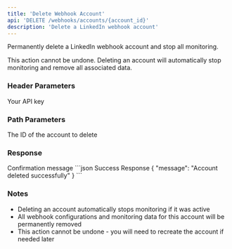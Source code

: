 ```yaml
---
title: 'Delete Webhook Account'
api: 'DELETE /webhooks/accounts/{account_id}'
description: 'Delete a LinkedIn webhook account'
---
```


Permanently delete a LinkedIn webhook account and stop all monitoring.

<Note>
  This action cannot be undone. Deleting an account will automatically stop monitoring and remove all associated data.
</Note>

### Header Parameters

<ParamField header="x-api-key" type="string" required>
  Your API key
</ParamField>

### Path Parameters

<ParamField path="account_id" type="string" required>
  The ID of the account to delete
</ParamField>

### Response

<ResponseField name="message" type="string">
  Confirmation message
</ResponseField>

<ResponseExample>
```json Success Response
{
  "message": "Account deleted successfully"
}
```
</ResponseExample>

### Notes
- Deleting an account automatically stops monitoring if it was active
- All webhook configurations and monitoring data for this account will be permanently removed
- This action cannot be undone - you will need to recreate the account if needed later
